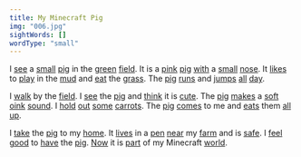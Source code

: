 ```yaml
---
title: My Minecraft Pig
img: "006.jpg"
sightWords: []
wordType: "small"
---
```


I <u>see</u> a <u>small</u> <u>pig</u> in the <u>green</u> <u>field</u>. It is a <u>pink</u> <u>pig</u> <u>with</u> a <u>small</u> <u>nose</u>. It <u>likes</u> to <u>play</u> in the <u>mud</u> and <u>eat</u> the <u>grass</u>. The <u>pig</u> <u>runs</u> and <u>jumps</u> <u>all</u> <u>day</u>.

I <u>walk</u> by the <u>field</u>. I <u>see</u> the <u>pig</u> and <u>think</u> it is <u>cute</u>. The <u>pig</u> <u>makes</u> a <u>soft</u> <u>oink</u> <u>sound</u>. I <u>hold</u> <u>out</u> <u>some</u> <u>carrots</u>. The <u>pig</u> <u>comes</u> to me and <u>eats</u> them <u>all</u> <u>up</u>.

I <u>take</u> the <u>pig</u> to my <u>home</u>. It <u>lives</u> in a <u>pen</u> <u>near</u> my <u>farm</u> and is <u>safe</u>. I <u>feel</u> <u>good</u> to <u>have</u> the <u>pig</u>. <u>Now</u> it is <u>part</u> of my Minecraft <u>world</u>.